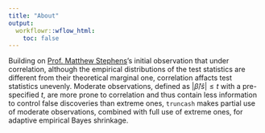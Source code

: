 ```yaml
---
title: "About"
output:
  workflowr::wflow_html:
    toc: false
---
```


Building on [Prof. Matthew Stephens](http://stephenslab.uchicago.edu/)'s initial observation that under correlation, although the empirical distributions of the test statistics are different from their theoretical marginal one, correlation affacts test statistics unevenly.  Moderate observations, defined as $|\hat\beta / \hat s| \leq t$ with a pre-specified $t$, are more prone to correlation and thus contain less information to control false discoveries than extreme ones, `truncash` makes partial use of moderate observations, combined with full use of extreme ones, for adaptive empirical Bayes shrinkage.
